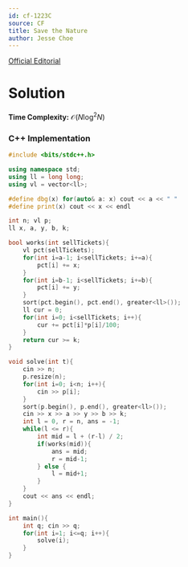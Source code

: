 ```yaml
---
id: cf-1223C
source: CF
title: Save the Nature
author: Jesse Choe
---
```


[Official Editorial](https://codeforces.com/blog/entry/66993)


# Solution 

**Time Complexity:** $\mathcal{O}(N\log^2 N)$

<LanguageSection>

<CPPSection>

### C++ Implementation

```cpp
#include <bits/stdc++.h>

using namespace std;
using ll = long long;
using vl = vector<ll>;

#define dbg(x) for(auto& a: x) cout << a << " "
#define print(x) cout << x << endl

int n; vl p;
ll x, a, y, b, k;

bool works(int sellTickets){
    vl pct(sellTickets);
    for(int i=a-1; i<sellTickets; i+=a){
        pct[i] += x;
    }
    for(int i=b-1; i<sellTickets; i+=b){
        pct[i] += y;
    }
    sort(pct.begin(), pct.end(), greater<ll>());
    ll cur = 0;
    for(int i=0; i<sellTickets; i++){
        cur += pct[i]*p[i]/100;
    }
    return cur >= k;
}

void solve(int t){
    cin >> n;
    p.resize(n);
    for(int i=0; i<n; i++){
        cin >> p[i];
    }
    sort(p.begin(), p.end(), greater<ll>());
    cin >> x >> a >> y >> b >> k;
    int l = 0, r = n, ans = -1;
    while(l <= r){
        int mid = l + (r-l) / 2;
        if(works(mid)){
            ans = mid;
            r = mid-1;
        } else {
            l = mid+1;
        }
    }
    cout << ans << endl;
}

int main(){
    int q; cin >> q;
    for(int i=1; i<=q; i++){
        solve(i);
    }
}
```

</CPPSection>

</LanguageSection>

